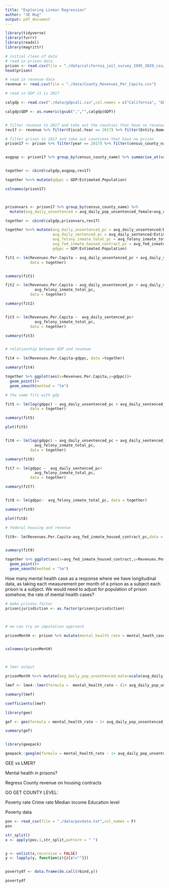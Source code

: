 ```yaml
---
title: "Exploring Linear Regression"
author: "JE Hug"
output: pdf_document
---
```


```r
library(tidyverse)
library(furrr)
library(readxl)
library(magrittr)
```



```r

# initial clean of data
# read in prison data
prison <- read.csv(file = "./data/california_jail_survey_1995_2020_csv/california_jail_county_monthly_1995_2020.csv")
head(prison)

# read in revenue data
revenue <- read.csv(file = "./data/County_Revenues_Per_Capita.csv")

# read in GDP it is 2017 

calgdp <- read.csv("./data/gdpcali.csv",col.names = c("California", "GDP"))

calgdp$GDP <- as.numeric(gsub(",","",calgdp$GDP))


# filter revenue to 2017 and take out the counties that have no revenue
rev17 <- revenue %>% filter(Fiscal.Year == 2017) %>% filter(Entity.Name != "Alpine" & Entity.Name != "Sierra")

# filter prison to 2017 and take out countiees that have no prison
prison17 <- prison %>% filter(year == 2017) %>% filter(census_county_name !=  "San Francisco County")


avgpop <- prison17 %>% group_by(census_county_name) %>% summarise_at(vars(avg_daily_pop_sentenced_male,avg_daily_pop_sentenced_female,avg_felony_inmate_total),.funs = mean)


together <- cbind(calgdp,avgpop,rev17)

together %<>% mutate(gdppc = GDP/Estimated.Population) 

colnames(prison17)




```



```r
prisonvars <- prison17 %>% group_by(census_county_name) %>% 
  mutate(avg_daily_unsentenced = avg_daily_pop_unsentenced_female+avg_daily_pop_unsentenced_male) %>%   mutate(avg_daily_sentenced = avg_daily_pop_sentenced_female+avg_daily_pop_sentenced_male) %>% summarise_at(vars(avg_daily_unsentenced,avg_daily_sentenced,avg_felony_inmate_total,avg_fed_inmate_housed_contract),.funs = mean)

together <- cbind(calgdp,prisonvars,rev17)

together %<>% mutate(avg_daily_unsentenced_pc = avg_daily_unsentenced/Estimated.Population, 
                     avg_daily_sentenced_pc = avg_daily_sentenced/Estimated.Population,
                     avg_felony_inmate_total_pc = avg_felony_inmate_total/Estimated.Population,
                     avg_fed_inmate_housed_contract_pc = avg_fed_inmate_housed_contract/Estimated.Population,
                     gdppc = GDP/Estimated.Population) 

fit1 <- lm(Revenues.Per.Capita ~ avg_daily_unsentenced_pc + avg_daily_sentenced_pc, 
           data = together)


summary(fit1)

fit2 <- lm(Revenues.Per.Capita ~ avg_daily_unsentenced_pc + avg_daily_sentenced_pc+
             avg_felony_inmate_total_pc, 
           data = together)

summary(fit2)


fit3 <- lm(Revenues.Per.Capita ~  avg_daily_sentenced_pc+
             avg_felony_inmate_total_pc, 
           data = together)

summary(fit3)


# relationship between GDP and revenue 

fit4 <- lm(Revenues.Per.Capita~gdppc, data =together)

summary(fit4)

together %>% ggplot(aes(x=Revenues.Per.Capita,y=gdppc))+
  geom_point()+
  geom_smooth(method = "lm")

# the same fits with gdp

fit5 <- lm(log(gdppc) ~ avg_daily_unsentenced_pc + avg_daily_sentenced_pc, 
           data = together)

summary(fit5)

plot(fit5)


fit6 <- lm(log(gdppc) ~ avg_daily_unsentenced_pc + avg_daily_sentenced_pc+
             avg_felony_inmate_total_pc, 
           data = together)

summary(fit6)

fit7 <- lm(gdppc ~  avg_daily_sentenced_pc+
             avg_felony_inmate_total_pc, 
           data = together)

summary(fit7)


fit8 <- lm(gdppc~  avg_felony_inmate_total_pc, data = together)

summary(fit8)

plot(fit8)

# federal housing and revenue

fit9<- lm(Revenues.Per.Capita~avg_fed_inmate_housed_contract_pc,data = together)


summary(fit9)

together %>% ggplot(aes(x=avg_fed_inmate_housed_contract,y=Revenues.Per.Capita))+
  geom_point()+
  geom_smooth(method = "lm")


```



How many mental health case as a response where we have 
longitudinal data, as taking each measurement per month of a prison as a subject
each prison is a subject. We would need to adjust for population of prison somehow, 
the rate of mental health cases? 

```r

# make prisons factor
prison$jurisdiction <- as.factor(prison$jurisdiction)



# we can try an imputation approach

prisonMentH <- prison %>% mutate(mental_health_rate = mental_heath_case_open_end_month/highest_inmate_count) 


colnames(prisonMentH)



# lmer output

prisonMentH %<>% mutate(avg_daily_pop_unsentenced_male=scale(avg_daily_pop_unsentenced_male),avg_daily_pop_sentenced_male=scale(avg_daily_pop_sentenced_male)) 

lmef <- lme4::lmer(formula =  mental_health_rate ~ (1+ avg_daily_pop_unsentenced_male+avg_daily_pop_sentenced_male|jurisdiction),data = prisonMentH)

summary(lmef)

coefficients(lmef)

library(gee)

gef <- gee(formula = mental_health_rate ~ 1+ avg_daily_pop_unsentenced_male+avg_daily_pop_sentenced_male, id =jurisdiction, data = prisonMentH,corstr = "independence")

summary(gef)


library(geepack)

geepack::geeglm(formula = mental_health_rate ~ 1+ avg_daily_pop_unsentenced_male+avg_daily_pop_sentenced_male, id =jurisdiction, data = prisonMentH)
```

GEE vs LMER?

Mental health in prisons?


Regress County revenue on housing contracts

GO GET COUNTY LEVEL:

Poverty rate 
Crime rate
Median income 
Education level



Poverty data

```r
pov <- read_csv(file = "./data/povdata.txt",col_names = F)
pov

str_split()
x <- apply(pov,1,str_split,pattern = " ")


y <- unlist(x,recursive = FALSE)
y <- lapply(y, function(z){z[z!=""]})


povertydf <- data.frame(do.call(rbind,y))

povertydf
```


